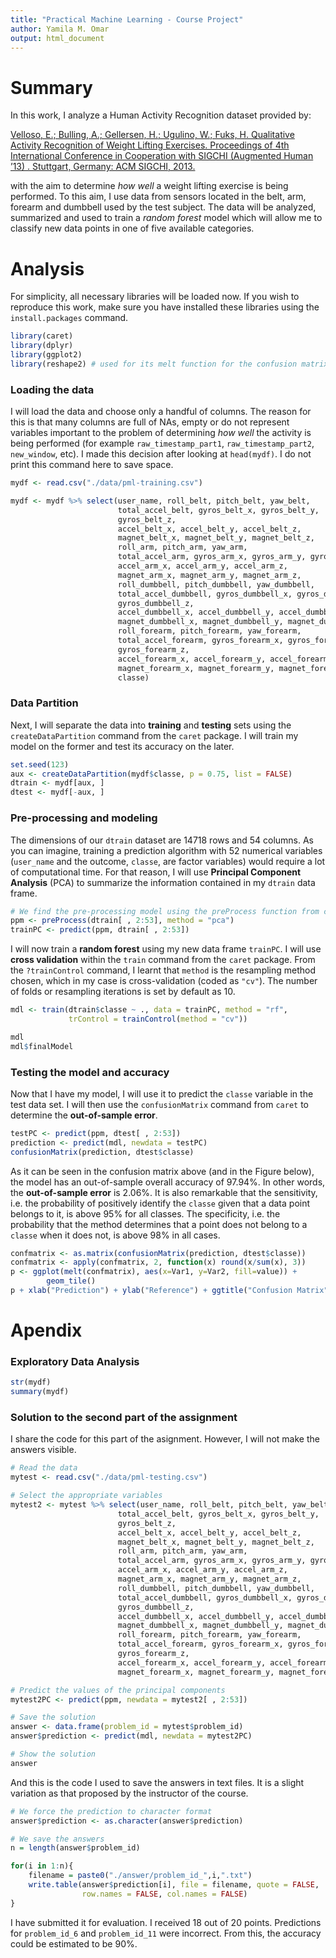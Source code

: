 ```yaml
---
title: "Practical Machine Learning - Course Project"
author: Yamila M. Omar
output: html_document
---
```


# Summary
In this work, I analyze a Human Activity Recognition dataset provided by:

[Velloso, E.; Bulling, A.; Gellersen, H.; Ugulino, W.; Fuks, H. Qualitative Activity Recognition of Weight Lifting Exercises. Proceedings of 4th International Conference in Cooperation with SIGCHI (Augmented Human '13) . Stuttgart, Germany: ACM SIGCHI, 2013.](http://groupware.les.inf.puc-rio.br/har)

with the aim to determine *how well* a weight lifting exercise is being performed. To this aim, I use data from sensors located in the belt, arm, forearm and dumbbell used by the test subject. The data will be analyzed, summarized and used to train a *random forest* model which will allow me to classify new data points in one of five available categories.


# Analysis

For simplicity, all necessary libraries will be loaded now. If you wish to reproduce this work, make sure you have installed these libraries using the `install.packages` command.

```r
library(caret)
library(dplyr)
library(ggplot2)
library(reshape2) # used for its melt function for the confusion matrix plot
```

### Loading the data

I will load the data and choose only a handful of columns. The reason for this is that many columns are full of NAs, empty or do not represent variables important to the problem of determining *how well* the activity is being performed (for example `raw_timestamp_part1`, `raw_timestamp_part2`, `new_window`, etc). I made this decision after looking at `head(mydf)`. I do not print this command here to save space.

```r
mydf <- read.csv("./data/pml-training.csv")

mydf <- mydf %>% select(user_name, roll_belt, pitch_belt, yaw_belt, 
                        total_accel_belt, gyros_belt_x, gyros_belt_y,
                        gyros_belt_z,
                        accel_belt_x, accel_belt_y, accel_belt_z,
                        magnet_belt_x, magnet_belt_y, magnet_belt_z,
                        roll_arm, pitch_arm, yaw_arm, 
                        total_accel_arm, gyros_arm_x, gyros_arm_y, gyros_arm_z,
                        accel_arm_x, accel_arm_y, accel_arm_z,
                        magnet_arm_x, magnet_arm_y, magnet_arm_z,
                        roll_dumbbell, pitch_dumbbell, yaw_dumbbell, 
                        total_accel_dumbbell, gyros_dumbbell_x, gyros_dumbbell_y, 
                        gyros_dumbbell_z,
                        accel_dumbbell_x, accel_dumbbell_y, accel_dumbbell_z,
                        magnet_dumbbell_x, magnet_dumbbell_y, magnet_dumbbell_z,
                        roll_forearm, pitch_forearm, yaw_forearm, 
                        total_accel_forearm, gyros_forearm_x, gyros_forearm_y, 
                        gyros_forearm_z,
                        accel_forearm_x, accel_forearm_y, accel_forearm_z,
                        magnet_forearm_x, magnet_forearm_y, magnet_forearm_z,
                        classe)
```

### Data Partition

Next, I will separate the data into **training** and **testing** sets using the `createDataPartition` command from the `caret` package. I will train my model on the former and test its accuracy on the later.

```r
set.seed(123)
aux <- createDataPartition(mydf$classe, p = 0.75, list = FALSE)
dtrain <- mydf[aux, ]
dtest <- mydf[-aux, ]
```

### Pre-processing and modeling

The dimensions of our `dtrain` dataset are 14718 rows and 54 columns. As you can imagine, training a prediction algorithm with 52 numerical variables (`user_name` and the outcome, `classe`, are factor variables) would require a lot of computational time. For that reason, I will use **Principal Component Analysis** (PCA) to summarize the information contained in my `dtrain` data frame.

```r
# We find the pre-processing model using the preProcess function from caret
ppm <- preProcess(dtrain[ , 2:53], method = "pca")
trainPC <- predict(ppm, dtrain[ , 2:53])
```

I will now train a **random forest** using my new data frame `trainPC`. I will use **cross validation** within the `train` command from the `caret` package. From the `?trainControl` command, I learnt that `method` is the resampling method chosen, which in my case is cross-validation (coded as `"cv"`). The number of folds or resampling iterations is set by default as 10.

```r
mdl <- train(dtrain$classe ~ ., data = trainPC, method = "rf", 
             trControl = trainControl(method = "cv"))

mdl
mdl$finalModel
```

### Testing the model and accuracy

Now that I have my model, I will use it to predict the `classe` variable in the test data set. I will then use the `confusionMatrix` command from `caret` to determine the **out-of-sample error**.

```r
testPC <- predict(ppm, dtest[ , 2:53])
prediction <- predict(mdl, newdata = testPC)
confusionMatrix(prediction, dtest$classe)
```


As it can be seen in the confusion matrix above (and in the Figure below), the model has an out-of-sample overall accuracy of 97.94%. In other words, the **out-of-sample error** is 2.06%. It is also remarkable that the sensitivity, i.e. the probability of positively identify the `classe` given that a data point belongs to it, is above 95% for all classes. The specificity, i.e. the probability that the method determines that a point does not belong to a `classe` when it does not, is above 98% in all cases.


```r
confmatrix <- as.matrix(confusionMatrix(prediction, dtest$classe))
confmatrix <- apply(confmatrix, 2, function(x) round(x/sum(x), 3))
p <- ggplot(melt(confmatrix), aes(x=Var1, y=Var2, fill=value)) + 
        geom_tile()
p + xlab("Prediction") + ylab("Reference") + ggtitle("Confusion Matrix")
```

# Apendix

### Exploratory Data Analysis

```r
str(mydf)
summary(mydf)
```

### Solution to the second part of the assignment

I share the code for this part of the asignment. However, I will not make the answers visible.

```r
# Read the data
mytest <- read.csv("./data/pml-testing.csv")

# Select the appropriate variables
mytest2 <- mytest %>% select(user_name, roll_belt, pitch_belt, yaw_belt, 
                        total_accel_belt, gyros_belt_x, gyros_belt_y, 
                        gyros_belt_z,
                        accel_belt_x, accel_belt_y, accel_belt_z,
                        magnet_belt_x, magnet_belt_y, magnet_belt_z,
                        roll_arm, pitch_arm, yaw_arm, 
                        total_accel_arm, gyros_arm_x, gyros_arm_y, gyros_arm_z,
                        accel_arm_x, accel_arm_y, accel_arm_z,
                        magnet_arm_x, magnet_arm_y, magnet_arm_z,
                        roll_dumbbell, pitch_dumbbell, yaw_dumbbell, 
                        total_accel_dumbbell, gyros_dumbbell_x, gyros_dumbbell_y, 
                        gyros_dumbbell_z,
                        accel_dumbbell_x, accel_dumbbell_y, accel_dumbbell_z,
                        magnet_dumbbell_x, magnet_dumbbell_y, magnet_dumbbell_z,
                        roll_forearm, pitch_forearm, yaw_forearm, 
                        total_accel_forearm, gyros_forearm_x, gyros_forearm_y, 
                        gyros_forearm_z,
                        accel_forearm_x, accel_forearm_y, accel_forearm_z,
                        magnet_forearm_x, magnet_forearm_y, magnet_forearm_z)

# Predict the values of the principal components
mytest2PC <- predict(ppm, newdata = mytest2[ , 2:53])

# Save the solution
answer <- data.frame(problem_id = mytest$problem_id)
answer$prediction <- predict(mdl, newdata = mytest2PC)

# Show the solution
answer
```

And this is the code I used to save the answers in text files. It is a slight variation as that proposed by the instructor of the course.

```r
# We force the prediction to character format
answer$prediction <- as.character(answer$prediction)

# We save the answers
n = length(answer$problem_id)

for(i in 1:n){
    filename = paste0("./answer/problem_id_",i,".txt")
    write.table(answer$prediction[i], file = filename, quote = FALSE, 
                row.names = FALSE, col.names = FALSE)
}
```

I have submitted it for evaluation. I received 18 out of 20 points. Predictions for `problem_id_6` and `problem_id_11` were incorrect. From this, the accuracy could be estimated to be 90%.
